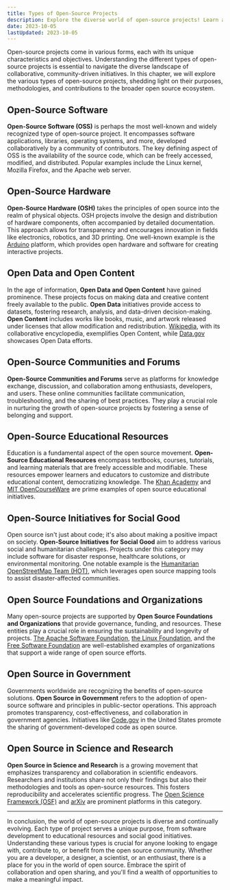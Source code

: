 ```yaml
---
title: Types of Open-Source Projects
description: Explore the diverse world of open-source projects! Learn about open-source software, hardware, data, communities, and more in this comprehensive guide. Dive into the heart of collaborative innovation.
date: 2023-10-05
lastUpdated: 2023-10-05
---
```


<p class="lead">Open-source projects come in various forms, each with its unique characteristics and objectives. Understanding the different types of open-source projects is essential to navigate the diverse landscape of collaborative, community-driven initiatives. In this chapter, we will explore the various types of open-source projects, shedding light on their purposes, methodologies, and contributions to the broader open source ecosystem.</p>

## Open-Source Software

**Open-Source Software (OSS)** is perhaps the most well-known and widely recognized type of open-source project. It encompasses software applications, libraries, operating systems, and more, developed collaboratively by a community of contributors. The key defining aspect of OSS is the availability of the source code, which can be freely accessed, modified, and distributed. Popular examples include the Linux kernel, Mozilla Firefox, and the Apache web server.

## Open-Source Hardware

**Open-Source Hardware (OSH)** takes the principles of open source into the realm of physical objects. OSH projects involve the design and distribution of hardware components, often accompanied by detailed documentation. This approach allows for transparency and encourages innovation in fields like electronics, robotics, and 3D printing. One well-known example is the [Arduino](https://arduino.cc) platform, which provides open hardware and software for creating interactive projects.

## Open Data and Open Content

In the age of information, **Open Data and Open Content** have gained prominence. These projects focus on making data and creative content freely available to the public. **Open Data** initiatives provide access to datasets, fostering research, analysis, and data-driven decision-making. **Open Content** includes works like books, music, and artwork released under licenses that allow modification and redistribution. [Wikipedia](https://wikipedia.org), with its collaborative encyclopedia, exemplifies Open Content, while [Data.gov](https://data.gov) showcases Open Data efforts.

## Open-Source Communities and Forums

**Open-Source Communities and Forums** serve as platforms for knowledge exchange, discussion, and collaboration among enthusiasts, developers, and users. These online communities facilitate communication, troubleshooting, and the sharing of best practices. They play a crucial role in nurturing the growth of open-source projects by fostering a sense of belonging and support.

## Open-Source Educational Resources

Education is a fundamental aspect of the open source movement. **Open-Source Educational Resources** encompass textbooks, courses, tutorials, and learning materials that are freely accessible and modifiable. These resources empower learners and educators to customize and distribute educational content, democratizing knowledge. The [Khan Academy](https://khanacademy.org) and [MIT OpenCourseWare](https://ocw.mit.edu) are prime examples of open source educational initiatives.

## Open-Source Initiatives for Social Good

Open source isn't just about code; it's also about making a positive impact on society. **Open-Source Initiatives for Social Good** aim to address various social and humanitarian challenges. Projects under this category may include software for disaster response, healthcare solutions, or environmental monitoring. One notable example is the [Humanitarian OpenStreetMap Team (HOT)](https://www.hotosm.org), which leverages open source mapping tools to assist disaster-affected communities.

## Open Source Foundations and Organizations

Many open-source projects are supported by **Open Source Foundations and Organizations** that provide governance, funding, and resources. These entities play a crucial role in ensuring the sustainability and longevity of projects. [The Apache Software Foundation](https://apache.org), [the Linux Foundation](https://linuxfoundation.org), and the [Free Software Foundation](https://fsf.org) are well-established examples of organizations that support a wide range of open source efforts.

## Open Source in Government

Governments worldwide are recognizing the benefits of open-source solutions. **Open Source in Government** refers to the adoption of open-source software and principles in public-sector operations. This approach promotes transparency, cost-effectiveness, and collaboration in government agencies. Initiatives like [Code.gov](https://code.gov) in the United States promote the sharing of government-developed code as open source.

## Open Source in Science and Research

**Open Source in Science and Research** is a growing movement that emphasizes transparency and collaboration in scientific endeavors. Researchers and institutions share not only their findings but also their methodologies and tools as open-source resources. This fosters reproducibility and accelerates scientific progress. The [Open Science Framework (OSF)](https://osf.io) and [arXiv](https://arxiv.org) are prominent platforms in this category.

---

<p class="lead">In conclusion, the world of open-source projects is diverse and continually evolving. Each type of project serves a unique purpose, from software development to educational resources and social good initiatives. Understanding these various types is crucial for anyone looking to engage with, contribute to, or benefit from the open source community. Whether you are a developer, a designer, a scientist, or an enthusiast, there is a place for you in the world of open source. Embrace the spirit of collaboration and open sharing, and you'll find a wealth of opportunities to make a meaningful impact.</p>